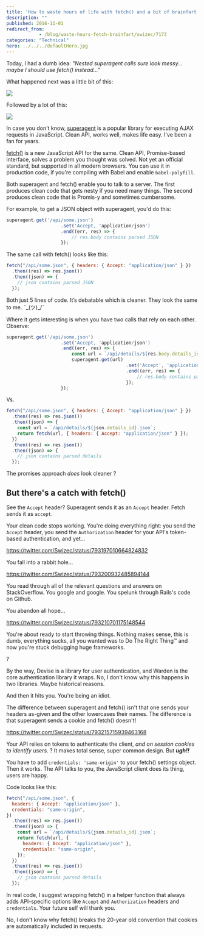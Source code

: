 ```yaml
---
title: 'How to waste hours of life with fetch() and a bit of brainfart'
description: ""
published: 2016-11-01
redirect_from: 
            - /blog/waste-hours-fetch-brainfart/swizec/7173
categories: "Technical"
hero: ../../../defaultHero.jpg
---
```


Today, I had a dumb idea: _"Nested superagent calls sure look messy… maybe I should use fetch() instead…”_

What happened next was a little bit of this:

![](./img/media-Kh296M49Zr1Sg-giphy.gif)

Followed by a lot of this:

![](./img/media-X83Y7r03T6uty-giphy.gif)

In case you don't know, [superagent](https://github.com/visionmedia/superagent) is a popular library for executing AJAX requests in JavaScript. Clean API, works well, makes life easy. I've been a fan for years.

[fetch()](https://developer.mozilla.org/en-US/docs/Web/API/Fetch_API) is a new JavaScript API for the same. Clean API, Promise-based interface, solves a problem you thought was solved. Not yet an official standard, but supported in all modern browsers. You can use it in production code, if you're compiling with Babel and enable `babel-polyfill`.

Both superagent and fetch() enable you to talk to a server. The first produces clean code that gets nesty if you need many things. The second produces clean code that is Promis-y and sometimes cumbersome.

For example, to get a JSON object with superagent, you'd do this:

```javascript
superagent.get('/api/some.json')
                    .set('Accept, 'application/json')
                    .end((err, res) => {
                        // res.body contains parsed JSON
                    });
```

The same call with fetch() looks like this:

```javascript
fetch("/api/some.json", { headers: { Accept: "application/json" } })
  .then((res) => res.json())
  .then((json) => {
    // json contains parsed JSON
  });
```

Both just 5 lines of code. It’s debatable which is cleaner. They look the same to me. ¯\_(ツ)\_/¯

Where it gets interesting is when you have two calls that rely on each other. Observe:

```javascript
superagent.get('/api/some.json')
                    .set('Accept, 'application/json')
                    .end((err, res) => {
                        const url = `/api/details/${res.body.details_id}.json`;
                        superagent.get(url)
                                            .set('Accept', 'application/json')
                                            .end((err, res) => {
                                                // res.body contains parsed details
                                            });
                    });
```

Vs.

```javascript
fetch("/api/some.json", { headers: { Accept: "application/json" } })
  .then((res) => res.json())
  .then((json) => {
    const url = `/api/details/${json.details_id}.json`;
    return fetch(url, { headers: { Accept: "application/json" } });
  })
  .then((res) => res.json())
  .then((json) => {
    // json contains parsed details
  });
```

The promises approach _does_ look cleaner ?

## But there's a catch with fetch()

See the `Accept` header? Superagent sends it as an `Accept` header. Fetch sends it as `accept`.

Your clean code stops working. You're doing everything right: you send the `Accept` header, you send the `Authorization` header for your API's token-based authentication, and yet…

<https://twitter.com/Swizec/status/793197010664824832>

You fall into a rabbit hole…

<https://twitter.com/Swizec/status/793200932485894144>

You read through all of the relevant questions and answers on StackOverflow. You google and google. You spelunk through Rails's code on Github.

You abandon all hope…

<https://twitter.com/Swizec/status/793210701175148544>

You're about ready to start throwing things. Nothing makes sense, this is dumb, everything sucks, all you wanted was to Do The Right Thing™ and now you're stuck debugging huge frameworks.

?

By the way, Devise is a library for user authentication, and Warden is the core authentication library it wraps. No, I don't know why this happens in two libraries. Maybe historical reasons.

And then it hits you. You're being an idiot.

The difference between superagent and fetch() isn't that one sends your headers as-given and the other lowercases their names. The difference is that superagent sends a cookie and fetch() doesn't!

<https://twitter.com/Swizec/status/793215715939463168>

Your API relies on tokens to authenticate the client, _and on session cookies to identify users_. ? It makes total sense, super common design. But **_ugh!!_**

You have to add `credentials: 'same-origin'` to your fetch() settings object. Then it works. The API talks to you, the JavaScript client does its thing, users are happy.

Code looks like this:

```javascript
fetch("/api/some.json", {
  headers: { Accept: "application/json" },
  credentials: "same-origin",
})
  .then((res) => res.json())
  .then((json) => {
    const url = `/api/details/${json.details_id}.json`;
    return fetch(url, {
      headers: { Accept: "application/json" },
      credentials: "same-origin",
    });
  })
  .then((res) => res.json())
  .then((json) => {
    // json contains parsed details
  });
```

In real code, I suggest wrapping fetch() in a helper function that always adds API-specific options like `Accept` and `Authorization` headers and `credentials`. Your future self will thank you.

No, I don't know why fetch() breaks the 20-year old convention that cookies are automatically included in requests.
